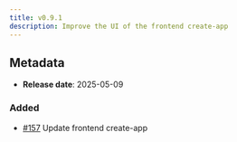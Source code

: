 ```yaml
---
title: v0.9.1
description: Improve the UI of the frontend create-app
---
```


## Metadata

- **Release date**: 2025-05-09

### Added

- [#157](https://github.com/InditexTech/weavejs/issues/157) Update frontend create-app
